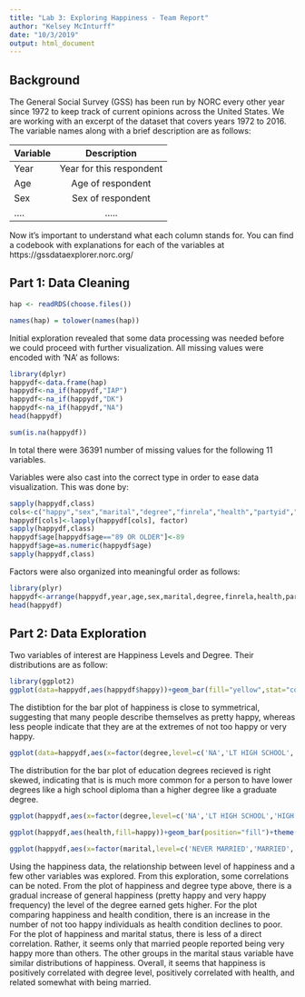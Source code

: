 ```yaml
---
title: "Lab 3: Exploring Happiness - Team Report"
author: "Kelsey McInturff"
date: "10/3/2019"
output: html_document
---
```


## Background

The General Social Survey (GSS) has been run by NORC every other year since 1972 to keep track of current opinions across the United States. We are working with an excerpt of the dataset that covers years 1972 to 2016. The variable names along with a brief description are as follows: 

| Variable      | Description   |    
| ------------- |:-------------:| 
| Year          | Year for this respondent | 
| Age           | Age of respondent | 
| Sex           | Sex of respondent     | 
|....           | .....      | 

Now it's important to understand what each column stands for. You can find a codebook with explanations for each of the variables at https://gssdataexplorer.norc.org/

## Part 1: Data Cleaning 

```r
hap <- readRDS(choose.files())

names(hap) = tolower(names(hap))
```


Initial exploration revealed that some data processing was needed before we could proceed with further visualization. All missing values were encoded with 'NA' as follows:
```r
library(dplyr)
happydf<-data.frame(hap)
happydf<-na_if(happydf,"IAP")
happydf<-na_if(happydf,"DK")
happydf<-na_if(happydf,"NA")
head(happydf)

sum(is.na(happydf))
```

In total there were 36391 number of missing values for the following 11 variables. 

Variables were also cast into the correct type in order to ease data visualization. This was done by:
```r
sapply(happydf,class)
cols<-c("happy","sex","marital","degree","finrela","health","partyid","polviews")
happydf[cols]<-lapply(happydf[cols], factor)
sapply(happydf,class)
happydf$age[happydf$age=="89 OR OLDER"]<-89
happydf$age=as.numeric(happydf$age)
sapply(happydf,class)
```

Factors were also organized into meaningful order as follows: 
```r
library(plyr)
happydf<-arrange(happydf,year,age,sex,marital,degree,finrela,health,partyid,polviews)
head(happydf)
```


## Part 2: Data Exploration 

Two variables of interest are Happiness Levels and Degree. Their distributions are as follow: 
```r
library(ggplot2)
ggplot(data=happydf,aes(happydf$happy))+geom_bar(fill="yellow",stat="count")+labs(x="Happiness Level",y="Count",title="Bar Plot of Happiness Levels")+theme(axis.text.x = element_text(angle = 90))

```
The distibtion for the bar plot of happiness is close to symmetrical, suggesting that many people describe themselves as pretty happy, whereas less people indicate that they are at the extremes of not too happy or very happy.


```r
ggplot(data=happydf,aes(x=factor(degree,level=c('NA','LT HIGH SCHOOL','HIGH SCHOOL','JUNIOR COLLEGE','BACHELOR','GRADUATE'))))+geom_bar(fill="red",stat="count")+labs(x="Degree Type",y="Count",title="Bar plot of Education Degrees Recieved")+theme(axis.text.x = element_text(angle = 90))
```
The distribution for the bar plot of education degrees recieved is right skewed, indicating that is is much more common for a person to have lower degrees like a high school diploma than a higher degree like a graduate degree.


```r
ggplot(happydf,aes(x=factor(degree,level=c('NA','LT HIGH SCHOOL','HIGH SCHOOL','JUNIOR COLLEGE','BACHELOR','GRADUATE')),fill=happy))+geom_bar(position="fill")+theme(axis.text.x = element_text(angle = 90))+labs(x="Degree Type",y="Count",title="Happiness by Degree Type")

ggplot(happydf,aes(health,fill=happy))+geom_bar(position="fill")+theme(axis.text.x = element_text(angle = 90))+labs(x="Health Condition",y="Count",title="Happiness by Health")

ggplot(happydf,aes(x=factor(marital,level=c('NEVER MARRIED','MARRIED','SEPARATED','DIVORCED','WIDOWED')),fill=happy))+geom_bar(position="fill")+theme(axis.text.x = element_text(angle = 90))+labs(x="Marital Status",y="Count",title="Happiness by Marital Status")
```

Using the happiness data, the relationship between level of happiness and a few other variables was explored. From this exploration, some correlations can be noted. From the plot of happiness and degree type above, there is a gradual increase of general happiness (pretty happy and very happy frequency) the level of the degree earned gets higher. For the plot comparing happiness and health condition, there is an increase in the number of not too happy individuals as health condition declines to poor. For the plot of happiness and marital status, there is less of a direct correlation. Rather, it seems only that married people reported being very happy more than others. The other groups in the marital staus variable have similar distributions of happiness. Overall, it seems that happiness is positively correlated with degree level, positively correlated with health, and related somewhat with being married.


